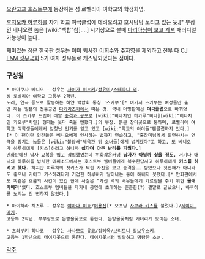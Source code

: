 [[오란고교 호스트부]]에 등장하는 성 로벨리아 여학교의 학생회명.

[[후지오카 하루히]]를 자기 학교 여극클럽에 데려오려고 호시탐탐 노리고 있는 듯.[* 부장인 베니오란 놈은 [wiki:"백합"참]….] 시기상으로 볼때 [[마리아님이 보고 계셔]] 패러디일 가능성이 높다..

재미있는 점은 한국판 성우는 이미 퇴사한 [[이희수]]와 [[주자영]]을 제외하고 전부 다 [[CJ E&M 성우극회]] 5기 여자 성우들로 캐스팅되었다는 점이다.

=== 구성원 ===
 * 아마쿠사 베니오 - 성우는 [[사이가 미츠키]]/[[정유미(성우)|정유미]]/[[스테파니 영]].
 성 로벨리아 여학교 고등부 2학년.
 노래, 연극 등으로 활동하는 하얀 백합회 통칭 '즈카부'[* 여기서 즈카부는 여성들만 출연 하는 일본의 전통공연 [[다카라즈카]]에서 따온 것. 국내 더빙판에선 '''여극클럽'''으로 바뀌었다. 이 즈카부 드립이 레알 [[충격과 공포]]로 [wiki:"히타치인 히카루"히타][wiki:"히타치인 카오루"치인] 형제는 웃다 죽을 뻔했다.]의 부장. 붉은 장미꽃으로 통하며, 로벨리아 여학교 여학생들에게서 엄청난 인기를 얻고 있고 [wiki:"학교의 아이돌"팬클럽까지 있다.][* 이 팬이란 인간들은 베니오에게 인사하는 법까지 연습하고, "홍장미님께서 열연하시는 연극을 망치는 놈들은 [wiki:"불량배"체육관 뒤 소녀들]에게 넘기겠다"고 하고, 또 베니오가 하루히에게 [키스]하려고 하니까 '''싫다며 아주 난리를 피웠다.''']
 만화판에선 남자 교복을 입고 잠입했었는데 위화감은커녕 '''남자가 아닐까 싶을 정도.''' 거기다 애니의 하루히를 납치한 에피소드에서는 호스트부 멤버들에게 복수한답시고 하루히에게 '''키스를 하려고 했다.''' 하지만 하루히의 첫키스가 찍힌 사진을 보고 충격을…… 받았으나 첫번째가 아니라도 좋으니 기어코 키스하려다가 기겁한 하루히가 달아나는 통에 해내지 못했다.[* 만화판에서도 똑같은 흐름의 사건이 있긴 한데 사실은 "가신 역의 배우들에게 가르침을 주기 위한 '''몰래카메라'''"였다. 호스트부 멤버들을 자기네 공연에 초대하는 훈훈한(?) 결말로 끝났으나, 하루히를 노리는 건 변하지 않았다.]

 * 마이하라 치즈루 - 성우는 [[야마다 미호]]/[[이용신]][* 오프닝 [[사쿠라 키스]]를 불렀다.]/[[제이미 마키]].
 고등부 2학년. 부부장으로 은방울꽃으로 통한다. 은방울꽃처럼 가녀리게 보이는 소녀.

 * 츠와부키 히나코 - 성우는 [[사사모토 유코]]/[[정혜옥]]/[[브리트니 칼보우스키]].
 고등부 1학년으로 데이지꽃으로 통한다. 데이지꽃처럼 발랄하고 명랑한 소녀.

[[각주]]
